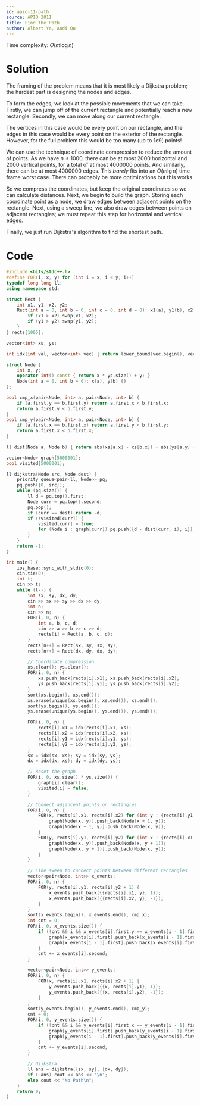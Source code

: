 ```yaml
---
id: apio-11-path
source: APIO 2011
title: Find the Path
author: Albert Ye, Andi Qu
---
```


Time complexity: $O(m \log n)$

# Solution
The framing of the problem means that it is most likely a Dijkstra problem; the hardest part is designing the nodes and edges.

To form the edges, we look at the possible movements that we can take. Firstly, we can jump off of the current rectangle and potentially reach a new rectangle. Secondly, we can move along our current rectangle.

The vertices in this case would be every point on our rectangle, and the edges in this case would be every point on the exterior of the rectangle. However, for the full problem this would be too many (up to 1e9) points!

We can use the technique of coordinate compression to reduce the amount of points. As we have $n \leq 1000$, there can be at most $2000$ horizontal and $2000$ vertical points, for a total of at most $4000000$ points. And similarly, there can be at most $4000000$ edges. This *barely* fits into an $O(m \lg n)$ time frame worst case. There can probably be more optimizations but this works.

So we compress the coordinates, but keep the original coordinates so we can calculate distances. Next, we begin to build the graph. Storing each coordinate point as a node, we draw edges between adjacent points on the rectangle. Next, using a sweep line, we also draw edges between points on adjacent rectangles; we must repeat this step for horizontal and vertical edges.

Finally, we just run Dijkstra's algorithm to find the shortest path.

# Code
```cpp
#include <bits/stdc++.h>
#define FOR(i, x, y) for (int i = x; i < y; i++)
typedef long long ll;
using namespace std;

struct Rect {
    int x1, y1, x2, y2;
    Rect(int a = 0, int b = 0, int c = 0, int d = 0): x1(a), y1(b), x2(c), y2(d) {
        if (x1 > x2) swap(x1, x2);
        if (y1 > y2) swap(y1, y2);
    }
} rects[1005];

vector<int> xs, ys;

int idx(int val, vector<int> vec) { return lower_bound(vec.begin(), vec.end(), val) - vec.begin(); }

struct Node {
    int x, y;
    operator int() const { return x * ys.size() + y; }
    Node(int a = 0, int b = 0): x(a), y(b) {}
};

bool cmp_x(pair<Node, int> a, pair<Node, int> b) {
    if (a.first.y == b.first.y) return a.first.x < b.first.x;
    return a.first.y < b.first.y;
}
bool cmp_y(pair<Node, int> a, pair<Node, int> b) {
    if (a.first.x == b.first.x) return a.first.y < b.first.y;
    return a.first.x < b.first.x;
}

ll dist(Node a, Node b) { return abs(xs[a.x] - xs[b.x]) + abs(ys[a.y] - ys[b.y]); }

vector<Node> graph[5000001];
bool visited[5000001];

ll dijkstra(Node src, Node dest) {
    priority_queue<pair<ll, Node>> pq;
    pq.push({0, src});
    while (pq.size()) {
        ll d = pq.top().first;
        Node curr = pq.top().second;
        pq.pop();
        if (curr == dest) return -d;
        if (!visited[curr]) {
            visited[curr] = true;
            for (Node i : graph[curr]) pq.push({d - dist(curr, i), i});
        }
    }
    return -1;
}

int main() {
    ios_base::sync_with_stdio(0);
    cin.tie(0);
    int t;
    cin >> t;
    while (t--) {
        int sx, sy, dx, dy;
        cin >> sx >> sy >> dx >> dy;
        int n;
        cin >> n;
        FOR(i, 0, n) {
            int a, b, c, d;
            cin >> a >> b >> c >> d;
            rects[i] = Rect(a, b, c, d);
        }
        rects[n++] = Rect(sx, sy, sx, sy);
        rects[n++] = Rect(dx, dy, dx, dy);

        // Coordinate compression
        xs.clear(); ys.clear();
        FOR(i, 0, n) {
            xs.push_back(rects[i].x1); xs.push_back(rects[i].x2);
            ys.push_back(rects[i].y1); ys.push_back(rects[i].y2);
        }
        sort(xs.begin(), xs.end());
        xs.erase(unique(xs.begin(), xs.end()), xs.end());
        sort(ys.begin(), ys.end());
        ys.erase(unique(ys.begin(), ys.end()), ys.end());

        FOR(i, 0, n) {
            rects[i].x1 = idx(rects[i].x1, xs);
            rects[i].x2 = idx(rects[i].x2, xs);
            rects[i].y1 = idx(rects[i].y1, ys);
            rects[i].y2 = idx(rects[i].y2, ys);
        }
        sx = idx(sx, xs); sy = idx(sy, ys);
        dx = idx(dx, xs); dy = idx(dy, ys);

        // Reset the graph
        FOR(i, 0, xs.size() * ys.size()) {
            graph[i].clear();
            visited[i] = false;
        }

        // Connect adjancent points on rectangles
        FOR(i, 0, n) {
            FOR(x, rects[i].x1, rects[i].x2) for (int y : {rects[i].y1, rects[i].y2}) {
                graph[Node(x, y)].push_back(Node(x + 1, y));
                graph[Node(x + 1, y)].push_back(Node(x, y));
            }
            FOR(y, rects[i].y1, rects[i].y2) for (int x : {rects[i].x1, rects[i].x2}) {
                graph[Node(x, y)].push_back(Node(x, y + 1));
                graph[Node(x, y + 1)].push_back(Node(x, y));
            }
        }

        // Line sweep to connect points between different rectangles
        vector<pair<Node, int>> x_events;
        FOR(i, 0, n) {
            FOR(y, rects[i].y1, rects[i].y2 + 1) {
                x_events.push_back({{rects[i].x1, y}, 1});
                x_events.push_back({{rects[i].x2, y}, -1});
            }
        }
        sort(x_events.begin(), x_events.end(), cmp_x);
        int cnt = 0;
        FOR(i, 0, x_events.size()) {
            if (!cnt && i && x_events[i].first.y == x_events[i - 1].first.y) {
                graph[x_events[i].first].push_back(x_events[i - 1].first);
                graph[x_events[i - 1].first].push_back(x_events[i].first);
            }
            cnt += x_events[i].second;
        }

        vector<pair<Node, int>> y_events;
        FOR(i, 0, n) {
            FOR(x, rects[i].x1, rects[i].x2 + 1) {
                y_events.push_back({{x, rects[i].y1}, 1});
                y_events.push_back({{x, rects[i].y2}, -1});
            }
        }
        sort(y_events.begin(), y_events.end(), cmp_y);
        cnt = 0;
        FOR(i, 0, y_events.size()) {
            if (!cnt && i && y_events[i].first.x == y_events[i - 1].first.x) {
                graph[y_events[i].first].push_back(y_events[i - 1].first);
                graph[y_events[i - 1].first].push_back(y_events[i].first);
            }
            cnt += y_events[i].second;
        }

        // Dijkstra
        ll ans = dijkstra({sx, sy}, {dx, dy});
        if (~ans) cout << ans << '\n';
        else cout << "No Path\n";
    }
    return 0;
}
```
